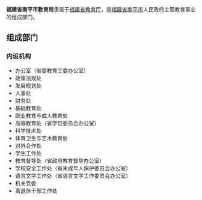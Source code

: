 {{Unreferenced|time=2020-11-12T06:44:40+00:00}}
'''福建省南平市教育局'''隶属于[[福建省教育厅|福建省教育厅]]，是[[福建省|福建省]][[南平市|南平市]]人民政府主管教育事业的组成部门。
{{NoteTA
}}
== 组成部门 ==

=== 内设机构 ===

*办公室（省委教育工委办公室）
* 政策法规处
*发展规划处
* 人事处
* 财务处
* 基础教育处
*职业教育与成人教育处
* 高等教育处（省学位委员会办公室）
* 科学技术处
* 体育卫生与艺术教育处
* 对外合作处
*学生工作处
* 教育督导处（省政府教育督导办公室）
* 学校安全工作处（省未成年人保护委员会办公室）
*语言文字工作处（省语言文字工作委员会办公室）
* 机关党委
* 离退休干部工作处